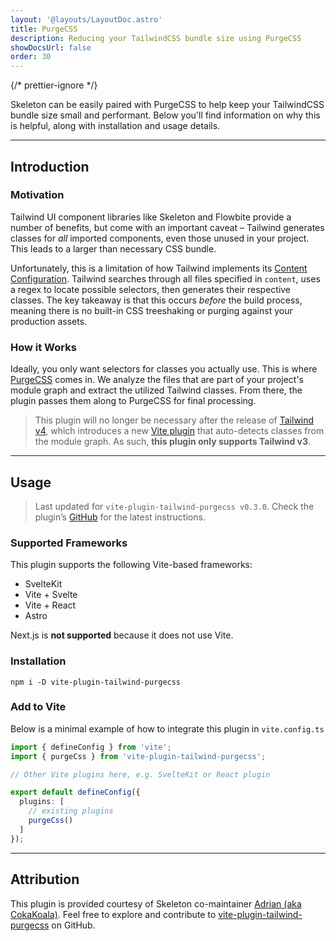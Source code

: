 ```yaml
---
layout: '@layouts/LayoutDoc.astro'
title: PurgeCSS
description: Reducing your TailwindCSS bundle size using PurgeCSS
showDocsUrl: false
order: 30
---
```



{/* prettier-ignore */}
<p class="type-scale-5">Skeleton can be easily paired with PurgeCSS to help keep your TailwindCSS bundle size small and performant. 
	Below you'll find information on why this is helpful, along with installation and usage details.</p>

---

## Introduction

### Motivation

Tailwind UI component libraries like Skeleton and Flowbite provide a number of benefits, but come with an important caveat – Tailwind generates classes for <em>all</em> imported components, even those unused in your project. This leads to a larger than necessary CSS bundle.

Unfortunately, this is a limitation of how Tailwind implements its <a class="anchor" href="https://tailwindcss.com/docs/content-configuration" target="_blank">Content Configuration</a>. Tailwind searches through all files specified in <code class="code">content</code>, uses a regex to locate possible selectors, then generates their respective classes. The key takeaway is that this occurs <em>before</em> the build process, meaning there is no built-in CSS treeshaking or purging against your production assets.

### How it Works

Ideally, you only want selectors for classes you actually use. This is where <a class="anchor" href="https://purgecss.com/" target="_blank">PurgeCSS</a> comes in. We analyze the files that are part of your project's module graph and extract the utilized Tailwind classes. From there, the plugin passes them along to PurgeCSS for final processing.

>This plugin will no longer be necessary after the release of <a class="anchor" href="https://tailwindcss.com/blog/tailwindcss-v4-alpha" target="_blank">Tailwind v4</a>, which introduces a new <a class="anchor" href="https://tailwindcss.com/blog/tailwindcss-v4-alpha#zero-configuration-content-detection" target="_blank">Vite plugin</a> that auto-detects classes from the module graph. As such, <strong>this plugin only supports Tailwind v3</strong>.


---

## Usage

>Last updated for `vite-plugin-tailwind-purgecss v0.3.0`. Check the plugin’s <a class="anchor" href="https://github.com/AdrianGonz97/vite-plugin-tailwind-purgecss" target="_blank">GitHub</a> for the latest instructions.

### Supported Frameworks


This plugin supports the following Vite-based frameworks:


- SvelteKit
- Vite + Svelte
- Vite + React
- Astro


Next.js is **not supported** because it does not use Vite.


### Installation

```console
npm i -D vite-plugin-tailwind-purgecss
```

### Add to Vite

Below is a minimal example of how to integrate this plugin in `vite.config.ts`

```ts title="vite.config.ts"
import { defineConfig } from 'vite';
import { purgeCss } from 'vite-plugin-tailwind-purgecss';

// Other Vite plugins here, e.g. SvelteKit or React plugin

export default defineConfig({
  plugins: [
    // existing plugins
    purgeCss()
  ]
});
```

---

## Attribution


This plugin is provided courtesy of Skeleton co-maintainer <a class="anchor" href="https://github.com/AdrianGonz97" target="_blank" rel="noreferrer">Adrian (aka CokaKoala)</a>. Feel free to explore and contribute to <a class="anchor" href="https://github.com/AdrianGonz97/vite-plugin-tailwind-purgecss" target="_blank" rel="noreferrer">vite-plugin-tailwind-purgecss</a> on GitHub.
